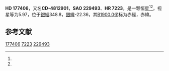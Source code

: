 {{Starbox begin
| name = HD 177406
}}
{{Starbox observe
| epoch = [[J2000.0|J2000.0]]
| constell = {{星座名待查}}<ref name=SIMBAD>{{cite web
 | url=http://simbad.u-strasbg.fr/simbad/sim-id?Ident=HR+7223
 | title =Pulsating variable Star
 | publisher=Centre de Données astronomiques de Strasbourg
 | work=SIMBAD
 | accessdate=2012-07-13}}</ref><ref name=DATA>{{cite web
 | url=http://vizier.u-strasbg.fr/viz-bin/VizieR-5?-out.add=.&-source=5050&-corr=PK=HR&-out.max=9999&HR=7223
 | title=VizieR Detailed Page
 | accessdate=2012-07-13
 | archive-date=2019-02-16
 | archive-url=https://web.archive.org/web/20190216093011/http://vizier.u-strasbg.fr/viz-bin/VizieR-5?-out.add=.&-source=5050&-corr=PK=HR&-out.max=9999&HR=7223
 | dead-url=no
 }}</ref>
| 星官 = 
| ra = {{RA|19|6|55.6}}<ref name=SIMBAD /><ref name=DATA />
| dec = {{DEC|-48|17|57}}<ref name=SIMBAD /><ref name=DATA />
| appmag_v = 5.97<ref name=SIMBAD /><ref name=DATA />
}}
{{Starbox character
| class = A0V<ref name=SIMBAD /><ref name=DATA />
| b-v = -0.02<ref name=SIMBAD /><ref name=DATA />
| u-b = -0.02<ref name=SIMBAD /><ref name=DATA />
| r-i = <ref name=SIMBAD /><ref name=DATA />
| variable = 
}}
{{Starbox astrometry
| radial_v = -0.02
| prop_mo_ra = -6
| parallax = 
| p_error = 
}}
{{Starbox catalog
| names =CD-4812901，[[SAO星表|SAO]] 229493，[[HD星表|HD]] 177406，[[HR星表|HR]] 7223}}
{{Starbox reference |Simbad=HR+7223}}
{{Starbox end}}

'''HD 177406'''，又名'''CD-4812901'''，'''SAO 229493'''、'''HR 7223'''，是一颗恒星<ref name=SIMBAD /><ref name=DATA />，视星等为5.97，位于[[銀道座標系|銀經]]348.8，[[銀道座標系|銀緯]]-22.36，其[[B1900.0|B1900.0]]坐标为赤經{{RA|18|59|23.3}}，赤緯{{DEC|-48|-22.36|1}}。

== 参考文献 ==
{{reflist}}

{{star-stub}}

[[Category:HD和HDE天體|177406]]
[[Category:HR天體|7223]]
[[Category:SAO天體|229493]]